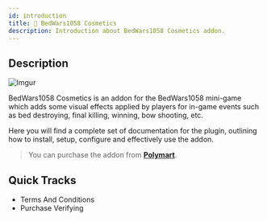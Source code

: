 ```yaml
---
id: introduction
title: 🔮 BedWars1058 Cosmetics
description: Introduction about BedWars1058 Cosmetics addon.
---
```

 
<head>
    <meta name="title" content="Mher Developement | BedWars1058 Cosmetics 🔮"/>
    <meta name="description" content="BedWars1058 Cosmetics is an addon for the BedWars1058 mini-game which adds some visual effects applied by players for in-game events such as bed destroying, final killing, winning, bow shooting, etc."/>
    <meta name="keywords" content="mher,development,bukkit,bungeecord,bungee,spigot,polymart,minecraft,plugin,addon,developer,java,kotlin,gradle"/>
    <meta name="author" content="Mher Zaqaryan"/>
    <meta name="theme-color" content="#ffbf00"/>
    <meta property="og:image" content="https://docs.mher.club/img/products/cosmetics.png"/>
    <meta property="og:type" content="image/png"/>
    <meta property="og:image:width" content="72"/>
    <meta property="og:image:height" content="72"/>
</head>

## Description

![Imgur](https://imgur.com/HrwOytG.png)

BedWars1058 Cosmetics is an addon for the BedWars1058 mini-game which adds some visual effects applied by players for in-game events such as bed destroying, final killing, winning, bow shooting, etc.

Here you will find a complete set of documentation for the plugin, outlining how to install, setup, configure and effectively use the addon.

> You can purchase the addon from **[Polymart](https://polymart.org/r/1619)**.

## Quick Tracks

* Terms And Conditions
* Purchase Verifying